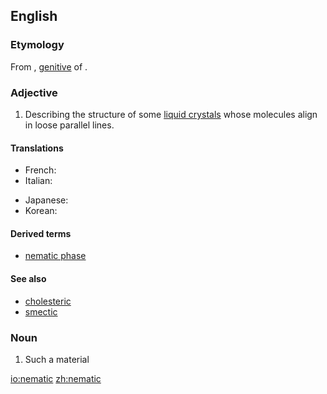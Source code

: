 ==English==

===Etymology===
From {{etyl|grc|en}} {{term|νήματος|lang=grc}}, [[genitive]] of {{term|νῆμα||thread|lang=grc}}.

===Adjective===
{{en-adj}}

# {{context|physics|chemistry|lang=en}} Describing the structure of some [[liquid crystal]]s whose molecules align in loose parallel lines.

====Translations====
{{trans-top}}
* French: {{t+|fr|nématique}}
* Italian: {{t-|it|nematico}}
{{trans-mid}}
* Japanese: {{t-|ja|ネマティック|tr=nematikku|sc=Jpan}}
* Korean: {{t-|ko|네마틱|tr=nematik|sc=Kore}}
{{trans-bottom}}

====Derived terms====
* [[nematic phase]]

====See also====
* [[cholesteric]]
* [[smectic]]

===Noun===
{{en-noun}}

# Such a material

[[io:nematic]]
[[zh:nematic]]